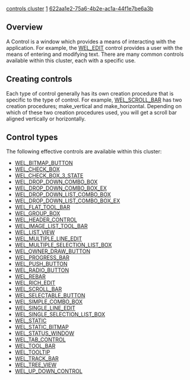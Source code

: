[[Property:title|controls cluster]]
[[Property:weight|1]]
[[Property:uuid|622aa1e2-75a6-4b2e-ac1a-44f1e7be6a3b]]
==Overview==

A Control is a window which provides a means of interacting with the application. For example, the [[ref:libraries/wel/reference/wel_edit_chart|WEL_EDIT]]  control provides a user with the means of entering and modifying text. There are many common controls available within this cluster, each with a specific use.

{{note| '''Note:''' Each control inherits from [[ref:libraries/wel/reference/wel_control_chart|WEL_CONTROL]]  which is a descendent of [[ref:libraries/wel/reference/wel_window_chart|WEL_WINDOW]]  This provides the control with a large number of general features (including full window functionality). Each control also provides its own feature set which give access to specific properties of that control. }}

==Creating controls==

Each type of control generally has its own creation procedure that is specific to the type of control. For example, [[ref:libraries/wel/reference/wel_scroll_bar_chart|WEL_SCROLL_BAR]]  has two creation procedures; make_vertical and make_horizontal. Depending on which of these two creation procedures used, you will get a scroll bar aligned vertically or horizontally. 

==Control types==

The following effective controls are available within this cluster:
* [[ref:libraries/wel/reference/wel_bitmap_button_chart|WEL_BITMAP_BUTTON]] 
*  [[WEL_CHECKBOX|WEL_CHECK_BOX]]  
*  [[WEL_CHECK_BOX_3_STATE|WEL_CHECK_BOX_3_STATE]]  
* [[ref:libraries/wel/reference/wel_drop_down_combo_box_chart|WEL_DROP_DOWN_COMBO_BOX]] 
* [[ref:libraries/wel/reference/wel_drop_down_combo_box_ex_chart|WEL_DROP_DOWN_COMBO_BOX_EX]] 
* [[ref:libraries/wel/reference/wel_drop_down_list_combo_box_chart|WEL_DROP_DOWN_LIST_COMBO_BOX]] 
* [[ref:libraries/wel/reference/wel_drop_down_list_combo_box_ex_chart|WEL_DROP_DOWN_LIST_COMBO_BOX_EX]] 
* [[ref:libraries/wel/reference/wel_flat_tool_bar_chart|WEL_FLAT_TOOL_BAR]] 
*  [[WEL_GROUP_BOX|WEL_GROUP_BOX]]  
* [[ref:libraries/wel/reference/wel_header_control_chart|WEL_HEADER_CONTROL]] 
* [[ref:libraries/wel/reference/wel_imagelist_tool_bar_chart|WEL_IMAGE_LIST_TOOL_BAR]] 
*  [[WEL_LIST_VIEW|WEL_LIST_VIEW]]  
*  [[WEL_MULTIPLE_LINE_EDIT|WEL_MULTIPLE_LINE_EDIT]]  
*  [[WEL_MULTIPLE_SELECTION_LIST_BOX|WEL_MULTIPLE_SELECTION_LIST_BOX]]  
* [[ref:libraries/wel/reference/wel_owner_draw_button_chart|WEL_OWNER_DRAW_BUTTON]] 
*  [[WEL_PROGRESS_BAR|WEL_PROGRESS_BAR]]  
*  [[WEL_PUSH_BUTTON|WEL_PUSH_BUTTON]]  
*  [[WEL_RADIO_BUTTON|WEL_RADIO_BUTTON]]  
* [[ref:libraries/wel/reference/wel_rebar_chart|WEL_REBAR]] 
* [[ref:libraries/wel/reference/wel_rich_edit_chart|WEL_RICH_EDIT]] 
*  [[WEL_SCROLL_BAR|WEL_SCROLL_BAR]]  
* [[ref:libraries/wel/reference/wel_selectable_button_chart|WEL_SELECTABLE_BUTTON]] 
* [[ref:libraries/wel/reference/wel_simple_combo_box_chart|WEL_SIMPLE_COMBO_BOX]] 
*  [[WEL_SINGLE_LINE_EDIT|WEL_SINGLE_LINE_EDIT]]  
*  [[WEL_SINGLE_SELECTION_LIST_BOX|WEL_SINGLE_SELECTION_LIST_BOX]]  
* [[ref:libraries/wel/reference/wel_static_chart|WEL_STATIC]] 
* [[ref:libraries/wel/reference/wel_static_bitmap_chart|WEL_STATIC_BITMAP]] 
* [[ref:libraries/wel/reference/wel_status_window_chart|WEL_STATUS_WINDOW]] 
* [[ref:libraries/wel/reference/wel_tab_control_chart|WEL_TAB_CONTROL]] 
* [[ref:libraries/wel/reference/wel_tool_bar_chart|WEL_TOOL_BAR]] 
*  [[WEL_TOOLTIP|WEL_TOOLTIP]]  
*  [[WEL_TRACK_BAR|WEL_TRACK_BAR]]  
* [[ref:libraries/wel/reference/wel_tree_view_chart|WEL_TREE_VIEW]] 
*  [[WEL_UP_DOWN_CONTROL|WEL_UP_DOWN_CONTROL]]  




